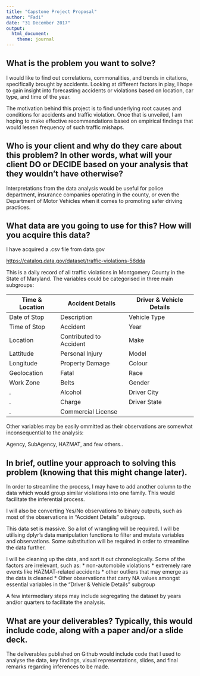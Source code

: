 ```yaml
---
title: "Capstone Project Proposal"
author: "Fadi"
date: "31 December 2017"
output: 
  html_document:
    theme: journal
---
```


## What is the problem you want to solve?

I would like to find out correlations, commonalities, and trends in citations, specifically brought by accidents. Looking at different factors in play, I hope to gain insight into forecasting accidents or violations based on location, car type, and time of the year.

The motivation behind this project is to find underlying root causes and conditions for accidents and traffic violation. Once that is unveiled, I am hoping to make effective recommendations based on empirical findings that would lessen frequency of such traffic mishaps.


## Who is your client and why do they care about this problem? In other words, what will your client DO or DECIDE based on your analysis that they wouldn’t have otherwise?

Interpretations from the data analysis would be useful for police department, insurance companies operating in the county, or even the Department of Motor Vehicles when it comes to promoting safer driving practices.

## What data are you going to use for this? How will you acquire this data?
I have acquired a .csv file from data.gov 

<https://catalog.data.gov/dataset/traffic-violations-56dda>

This is a daily record of all traffic violations in Montgomery County in the State of Maryland. The variables could be categorised in three main subgroups:

Time & Location| Accident Details  |  Driver & Vehicle Details |
--------| -------------------------|---------------------------|
Date of Stop | Description|  Vehicle Type|
Time of Stop | Accident  |  Year  |
Location |  Contributed to Accident | Make  |
Lattitude | Personal Injury | Model |
Longitude | Property Damage | Colour  |
Geolocation | Fatal   | Race  |
Work Zone | Belts  |  Gender  |
.         | Alcohol | Driver City |
.       | Charge | Driver State  |
.     |  Commercial License |   |

Other variables may be easily ommitted as their observations are somewhat inconsequential to the analysis:

Agency, SubAgency, HAZMAT, and few others..

## In brief, outline your approach to solving this problem (knowing that this might change later).

In order to streamline the process, I may have to add another column to the data which would group similar violations into one family. This would facilitate the inferential process.

I will also be converting Yes/No observations to binary outputs, such as most of the observations in "Accident Details" subgroup.

This data set is massive. So a lot of wrangling will be required. I will be utilising dplyr's data manipulation functions to filter and mutate variables and observations. Some substitution will be required in order to streamline the data further.

I will be cleaning up the data, and sort it out chronologically. Some of the factors are irrelevant, such as:
* non-automobile violations
* extremely rare events like HAZMAT-related accidents
* other outliers that may emerge as the data is cleaned
* Other observations that carry NA values amongst essential variables in the "Driver & Vehicle Details" subgroup 

A few intermediary steps may include segregating the dataset by years and/or quarters to facilitate the analysis.

## What are your deliverables? Typically, this would include code, along with a paper and/or a slide deck.

The deliverables published on Github would include code that I used to analyse the data, key findings, visual representations, slides, and final remarks regarding inferences to be made.



